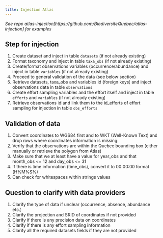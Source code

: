 ```yaml
---
title: Injection Atlas
---
```


*See repo atlas-injection[https://github.com/BiodiversiteQuebec/atlas-injection] for examples*

## Step for injection

1. Create dataset and inject in table `datasets` (if not already existing)
2. Format taxonomy and inject in table `taxa_obs` (if not already existing)
3. Create/format observations variables (occurrence/abundance) and inject in table `variables` (if not already existing)
4. Proceed to general validation of the data (see below section)
5. Retrieve datasets, taxa_obs and variables id (foreign keys) and inject observations data in table `observations`
6. Create effort sampling variables and the effort itself and inject in table `efforts` and `variables` (if not already existing)
7. Retrieve observations id and link them to the id_efforts of effort sampling for injection in table `obs_efforts`

## Validation of data

1. Convert coordinates to WGS84 first and to WKT (Well-Known Text) and drop rows where coordinates information is missing
2. Verify that the observations are within the Quebec bounding box (either manually or retrieve the polygon from Atlas)
3. Make sure that we at least have a value for year_obs and that month_obs <= 12 and day_obs <= 31
4. If there is time information (time_obs), convert it to 00:00:00 format (H%M%S%)
5. Can check for whitespaces within strings values

## Question to clarify with data providers

1. Clarify the type of data if unclear (occurrence, absence, abundance etc.)
2. Clarify the projection and SRID of coordinates if not provided
3. Clarify if there is any precision data on coordinates
4. Clarify if there is any effort sampling information
5. Clarify all the required datasets fields if they are not provided
